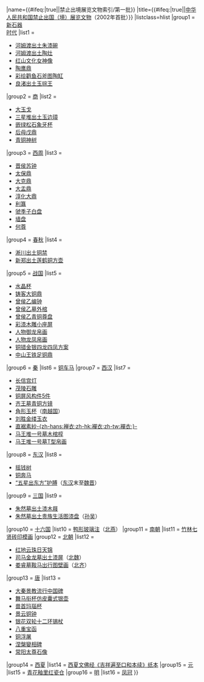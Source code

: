 {{Navbox {{#ifeq:{{{include}}}|true|subgroup}}
|name={{#ifeq:{{{include}}}|true||禁止出境展览文物索引/第一批}}
|title={{#ifeq:{{{include}}}|true||[[中华人民共和国]][[禁止出国（境）展览文物]]（2002年首批）}}
|listclass=hlist
|group1 = [[新石器时代|新石器<br>时代]] 
|list1 = 
*[[河姆渡出土朱漆碗]]
*[[河姆渡出土陶灶]]
*[[红山文化女神像]]
*[[陶鹰鼎]]
*[[彩绘鹳鱼石斧图陶缸]]
*[[玉琮王|良渚出土玉琮王]] 
|group2 = [[商朝|商]] 
|list2 = 
*[[大玉戈]]
*[[三星堆出土玉边璋]]
*[[嵌绿松石象牙杯]]
*[[后母戊鼎]]
*[[青铜神树]] 
|group3 = [[西周]] 
|list3 = 
*[[晉侯穌編鐘|晋侯苏钟]]
*[[太保鼎]]
*[[大克鼎]]
*[[大盂鼎]]
*[[淳化大鼎]]
*[[利簋]]
*[[虢季子白盘]]
*[[史墙盘|墙盘]]
*[[何尊]] 
|group4 = [[春秋时期|春秋]] 
|list4 = 
*[[云纹铜禁|淅川出土铜禁]]
*[[莲鹤方壶|新郑出土莲鹤铜方壶]] 
|group5 = [[战国]] 
|list5 = 
*[[水晶杯]]
*[[鑄客銅鼎|铸客大铜鼎]]
*[[曾侯乙编钟]]
*[[曾侯乙墓外棺]]
*[[青铜尊盘|曾侯乙青铜尊盘]]
*[[彩漆木雕小座屏]]
*[[人物御龙帛画]]
*[[人物龙凤帛画]]
*[[铜错金银四龙四凤方案]]
*[[中山王铁足铜鼎]] 
|group6 = [[秦朝|秦]] 
|list6 = [[铜车马]] 
|group7 = [[西汉]] 
|list7 = 
*[[长信宫灯]]
*[[茂陵石雕]]
*[[铜屏风构件5件]]
*[[齐王墓青铜方镜]]
*[[角形玉杯]]（[[南越国]]）
*[[刘胜金缕玉衣]]
*[[直裾素紗襌衣|直裾素紗-{zh-hans:褝衣;zh-hk:襌衣;zh-tw:襌衣;}-]]
*[[马王堆一号墓木棺椁]]
*[[马王堆一号汉墓帛画|马王堆一号墓T型帛画]] 
|group8 = [[东汉]] 
|list8 = 
*[[搖錢樹 (器具)|摇钱树]]
*[[铜奔马]]
*[[“五星出东方”护膊]]（[[东汉]]末至[[曹魏|魏]][[晋朝|晋]]） 
|group9 = [[三国]] 
|list9 = 
*[[朱然墓出土漆木屐]]
*[[朱然墓出土贵族生活图漆盘]]（[[孫吳 (三國)|孙吴]]） 
|group10 = [[十六国]] 
|list10 = [[鸭形玻璃注]]（[[北燕]]） 
|group11 = [[南朝 (中國朝代)|南朝]] 
|list11 = [[竹林七賢與榮啟期|竹林七贤砖印模画]] 
|group12 = [[南北朝|北朝]] 
|list12 = 
*[[红地云珠日天锦]]
*[[彩绘人物故事漆屏|司马金龙墓出土漆屏]]（[[北魏]]）
*[[鞍马出行图|娄睿墓鞍马出行图壁画]]（[[北齐]]） 
|group13 = [[唐朝|唐]] 
|list13 = 
*[[大秦景教流行中国碑]]
*[[舞马衔杯仿皮囊式银壶]]
*[[兽首玛瑙杯]]
*[[景雲鐘|景云铜钟]]
*[[银花双轮十二环锡杖]]
*[[八重宝函]]
*[[铜浮屠]]
*[[涅槃變相碑]]
*[[常阳太尊石像]] 
|group14 = [[西夏]] 
|list14 = [[吉祥遍至口和本续|西夏文佛经《吉祥遍至口和本续》纸本]] 
|group15 = [[元朝|元]] 
|list15 = [[青花釉里红瓷仓]] 
|group16 = [[明朝|明]] 
|list16 = [[凤冠 (定陵)|凤冠]]
}}